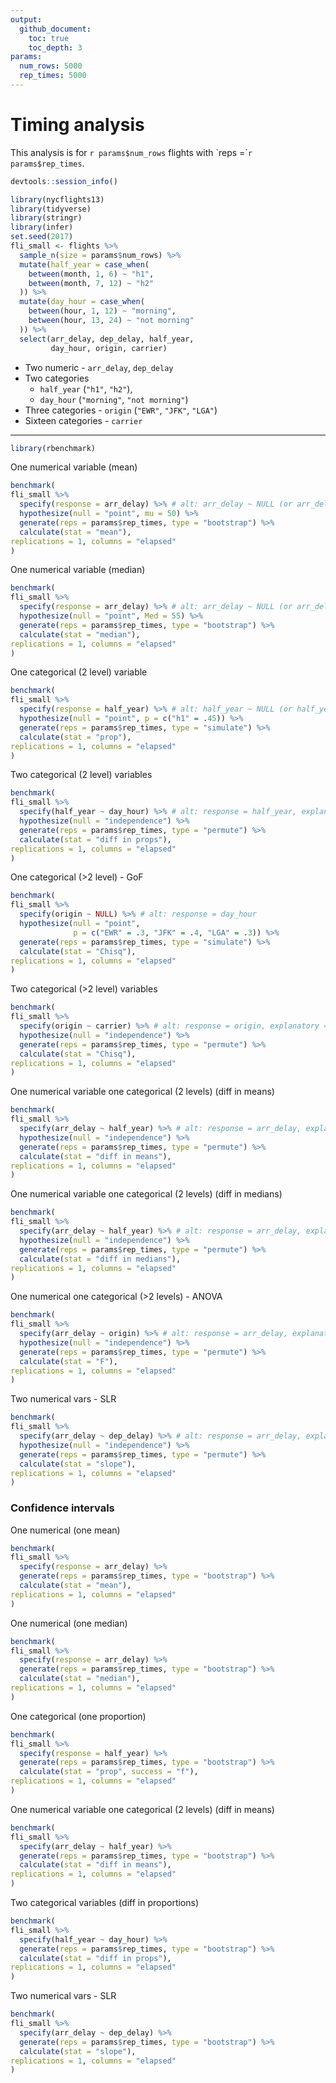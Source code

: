 ```yaml
---
output:
  github_document:
    toc: true 
    toc_depth: 3
params:
  num_rows: 5000
  rep_times: 5000
---
```


# Timing analysis

This analysis is for `r params$num_rows` flights with `reps =```r params$rep_times``.

```r
devtools::session_info()
```


```r
library(nycflights13)
library(tidyverse)
library(stringr)
library(infer)
set.seed(2017)
fli_small <- flights %>% 
  sample_n(size = params$num_rows) %>% 
  mutate(half_year = case_when(
    between(month, 1, 6) ~ "h1",
    between(month, 7, 12) ~ "h2"
  )) %>% 
  mutate(day_hour = case_when(
    between(hour, 1, 12) ~ "morning",
    between(hour, 13, 24) ~ "not morning"
  )) %>% 
  select(arr_delay, dep_delay, half_year, 
         day_hour, origin, carrier)
```

* Two numeric - `arr_delay`, `dep_delay`
* Two categories 
    - `half_year` (`"h1"`, `"h2"`), 
    - `day_hour` (`"morning"`, `"not morning"`)
* Three categories - `origin` (`"EWR"`, `"JFK"`, `"LGA"`)
* Sixteen categories - `carrier`

***

```r
library(rbenchmark)
```


One numerical variable (mean)

```r
benchmark(
fli_small %>%
  specify(response = arr_delay) %>% # alt: arr_delay ~ NULL (or arr_delay ~ 1)
  hypothesize(null = "point", mu = 50) %>% 
  generate(reps = params$rep_times, type = "bootstrap") %>% 
  calculate(stat = "mean"),
replications = 1, columns = "elapsed"
)
```


One numerical variable (median)

```r
benchmark(
fli_small %>%
  specify(response = arr_delay) %>% # alt: arr_delay ~ NULL (or arr_delay ~ 1)
  hypothesize(null = "point", Med = 55) %>%
  generate(reps = params$rep_times, type = "bootstrap") %>%
  calculate(stat = "median"),
replications = 1, columns = "elapsed"
)
```

One categorical (2 level) variable

```r
benchmark(
fli_small %>%
  specify(response = half_year) %>% # alt: half_year ~ NULL (or half_year ~ 1)
  hypothesize(null = "point", p = c("h1" = .45)) %>% 
  generate(reps = params$rep_times, type = "simulate") %>% 
  calculate(stat = "prop"),
replications = 1, columns = "elapsed"
)
```

Two categorical (2 level) variables

```r
benchmark(
fli_small %>%
  specify(half_year ~ day_hour) %>% # alt: response = half_year, explanatory = vs
  hypothesize(null = "independence") %>%
  generate(reps = params$rep_times, type = "permute") %>%
  calculate(stat = "diff in props"),
replications = 1, columns = "elapsed"
)
```

One categorical (>2 level) - GoF

```r
benchmark(
fli_small %>%
  specify(origin ~ NULL) %>% # alt: response = day_hour
  hypothesize(null = "point", 
              p = c("EWR" = .3, "JFK" = .4, "LGA" = .3)) %>%
  generate(reps = params$rep_times, type = "simulate") %>%
  calculate(stat = "Chisq"),
replications = 1, columns = "elapsed"
)
```

Two categorical (>2 level) variables

```r
benchmark(
fli_small %>%
  specify(origin ~ carrier) %>% # alt: response = origin, explanatory = carrier
  hypothesize(null = "independence") %>%
  generate(reps = params$rep_times, type = "permute") %>%
  calculate(stat = "Chisq"),
replications = 1, columns = "elapsed"
)
```

One numerical variable one categorical (2 levels) (diff in means)

```r
benchmark(
fli_small %>%
  specify(arr_delay ~ half_year) %>% # alt: response = arr_delay, explanatory = half_year
  hypothesize(null = "independence") %>%
  generate(reps = params$rep_times, type = "permute") %>%
  calculate(stat = "diff in means"),
replications = 1, columns = "elapsed"
)
```

One numerical variable one categorical (2 levels) (diff in medians)

```r
benchmark(
fli_small %>%
  specify(arr_delay ~ half_year) %>% # alt: response = arr_delay, explanatory = half_year
  hypothesize(null = "independence") %>%
  generate(reps = params$rep_times, type = "permute") %>%
  calculate(stat = "diff in medians"),
replications = 1, columns = "elapsed"
)
```

One numerical one categorical (>2 levels) -  ANOVA

```r
benchmark(
fli_small %>%
  specify(arr_delay ~ origin) %>% # alt: response = arr_delay, explanatory = day_hour
  hypothesize(null = "independence") %>%
  generate(reps = params$rep_times, type = "permute") %>%
  calculate(stat = "F"),
replications = 1, columns = "elapsed"
)
```

Two numerical vars - SLR 

```r
benchmark(
fli_small %>%
  specify(arr_delay ~ dep_delay) %>% # alt: response = arr_delay, explanatory = dep_delay
  hypothesize(null = "independence") %>%
  generate(reps = params$rep_times, type = "permute") %>%
  calculate(stat = "slope"),
replications = 1, columns = "elapsed"
)
```

### Confidence intervals

One numerical (one mean)

```r
benchmark(
fli_small %>%
  specify(response = arr_delay) %>%
  generate(reps = params$rep_times, type = "bootstrap") %>%
  calculate(stat = "mean"),
replications = 1, columns = "elapsed"
)
```

One numerical (one median)

```r
benchmark(
fli_small %>%
  specify(response = arr_delay) %>%
  generate(reps = params$rep_times, type = "bootstrap") %>%
  calculate(stat = "median"),
replications = 1, columns = "elapsed"
)
```

One categorical (one proportion)

```r
benchmark(
fli_small %>%
  specify(response = half_year) %>%
  generate(reps = params$rep_times, type = "bootstrap") %>%
  calculate(stat = "prop", success = "f"),
replications = 1, columns = "elapsed"
)
```

One numerical variable one categorical (2 levels) (diff in means)

```r
benchmark(
fli_small %>%
  specify(arr_delay ~ half_year) %>%
  generate(reps = params$rep_times, type = "bootstrap") %>%
  calculate(stat = "diff in means"),
replications = 1, columns = "elapsed"
)
```

Two categorical variables (diff in proportions)

```r
benchmark(
fli_small %>%
  specify(half_year ~ day_hour) %>%
  generate(reps = params$rep_times, type = "bootstrap") %>%
  calculate(stat = "diff in props"),
replications = 1, columns = "elapsed"
)
```

Two numerical vars - SLR

```r
benchmark(
fli_small %>%
  specify(arr_delay ~ dep_delay) %>% 
  generate(reps = params$rep_times, type = "bootstrap") %>%
  calculate(stat = "slope"),
replications = 1, columns = "elapsed"
)

```
